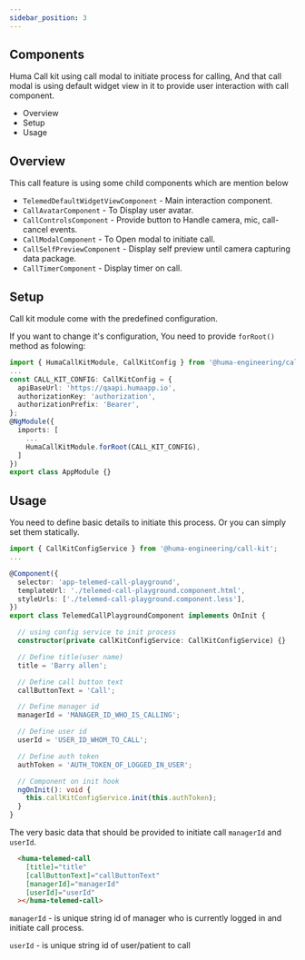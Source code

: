 ```yaml
---
sidebar_position: 3
---
```


## Components
Huma Call kit using call modal to initiate process for calling,
And that call modal is using default widget view in it to provide user interaction with call component.

- Overview
- Setup
- Usage

## Overview

This call feature is using some child components which are mention below

- `TelemedDefaultWidgetViewComponent` - Main interaction component.
- `CallAvatarComponent` - To Display user avatar.
- `CallControlsComponent` - Provide button to Handle camera, mic, call-cancel events.
- `CallModalComponent` - To Open modal to initiate call.
- `CallSelfPreviewComponent` - Display self preview until camera capturing data package.
- `CallTimerComponent` - Display timer on call.


## Setup

Call kit module come with the predefined configuration.

If you want to change it's configuration, You need to provide `forRoot()` method as folowing:

```typescript
import { HumaCallKitModule, CallKitConfig } from '@huma-engineering/call-kit';
...
const CALL_KIT_CONFIG: CallKitConfig = {
  apiBaseUrl: 'https://qaapi.humaapp.io',
  authorizationKey: 'authorization',
  authorizationPrefix: 'Bearer',
};
@NgModule({
  imports: [
    ...
    HumaCallKitModule.forRoot(CALL_KIT_CONFIG),
  ]
})
export class AppModule {}
```

## Usage

You need to define basic details to initiate this process. Or you can simply set them statically.

```typescript
import { CallKitConfigService } from '@huma-engineering/call-kit';
...

@Component({
  selector: 'app-telemed-call-playground',
  templateUrl: './telemed-call-playground.component.html',
  styleUrls: ['./telemed-call-playground.component.less'],
})
export class TelemedCallPlaygroundComponent implements OnInit {

  // using config service to init process
  constructor(private callKitConfigService: CallKitConfigService) {}

  // Define title(user name)
  title = 'Barry allen';

  // Define call button text
  callButtonText = 'Call';

  // Define manager id
  managerId = 'MANAGER_ID_WHO_IS_CALLING';

  // Define user id
  userId = 'USER_ID_WHOM_TO_CALL';

  // Define auth token
  authToken = 'AUTH_TOKEN_OF_LOGGED_IN_USER';

  // Component on init hook
  ngOnInit(): void {
    this.callKitConfigService.init(this.authToken);
  }
}
```

The very basic data that should be provided to initiate call `managerId` and `userId`.

```html
  <huma-telemed-call
    [title]="title"
    [callButtonText]="callButtonText"
    [managerId]="managerId"
    [userId]="userId"
  ></huma-telemed-call>
```

`managerId` - is unique string id of manager who is currently logged in and initiate call process.

`userId` - is unique string id of user/patient to call
